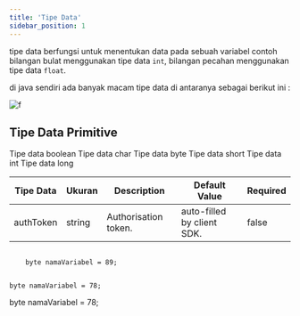```yaml
---
title: 'Tipe Data'
sidebar_position: 1
---
```


tipe data berfungsi untuk menentukan data pada sebuah variabel contoh bilangan bulat menggunakan tipe data `int`, bilangan pecahan menggunakan tipe data `float`.

di java sendiri ada banyak macam tipe data di antaranya sebagai berikut ini :

![f](/img/materi/tipedata-java.png)

## Tipe Data Primitive


<Tabs>
  <TabItem value="boolean" label="boolean" default>
    Tipe data boolean
  </TabItem>
  <TabItem value="char" label="char">
    Tipe data char
  </TabItem>
  <TabItem value="byte" label="byte">
    Tipe data byte
  </TabItem>
  <TabItem value="short" label="short">
    Tipe data short
  </TabItem>
  <TabItem value="int" label="int">
    Tipe data int
  </TabItem>
  <TabItem value="long" label="long">
    Tipe data long
  </TabItem>
</Tabs>

| **Tipe Data** | **Ukuran** | **Description**      | **Default Value**          | **Required** |
| ------------- | ---------- | -------------------- | -------------------------- | ------------ |
| authToken     | string     | Authorisation token. | auto-filled by client SDK. | false        |

<Tabs>
  <TabItem value="one" label="one" default>
  <code>
    byte namaVariabel = 89;
  </code>
  
    byte namaVariabel = 78;
  </TabItem>
  <TabItem value="two" label="two" default>
    byte namaVariabel = 78;
  </TabItem>
</Tabs>
